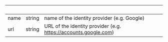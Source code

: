 | &nbsp; | &nbsp; | &nbsp;                                                          |
| ------ | ------ | --------------------------------------------------------------- |
| name   | string | name of the identity provider (e.g. Google)                     |
| url    | string | URL of the identity provider (e.g. https://accounts.google.com) |
